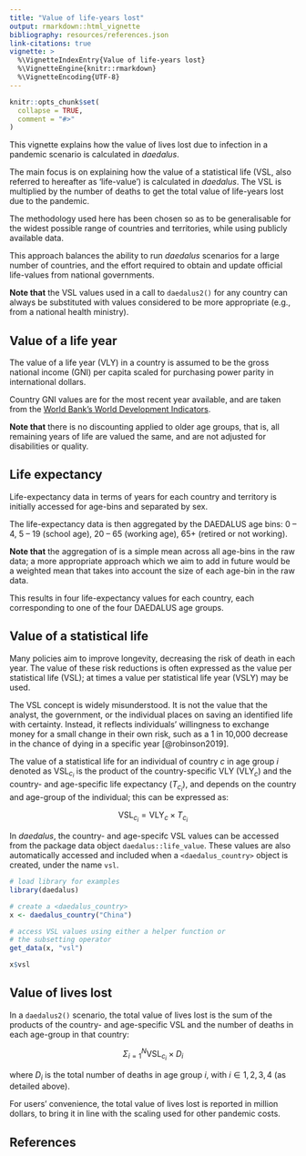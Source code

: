```yaml
---
title: "Value of life-years lost"
output: rmarkdown::html_vignette
bibliography: resources/references.json
link-citations: true
vignette: >
  %\VignetteIndexEntry{Value of life-years lost}
  %\VignetteEngine{knitr::rmarkdown}
  %\VignetteEncoding{UTF-8}
---
```


```r
knitr::opts_chunk$set(
  collapse = TRUE,
  comment = "#>"
)
```

This vignette explains how the value of lives lost due to infection in a pandemic scenario is calculated in _daedalus_.

The main focus is on explaining how the value of a statistical life (VSL, also referred to hereafter as 'life-value') is calculated in _daedalus_.
The VSL is multiplied by the number of deaths to get the total value of life-years lost due to the pandemic.

The methodology used here has been chosen so as to be generalisable for the widest possible range of countries and territories, while using publicly available data.

This approach balances the ability to run _daedalus_ scenarios for a large number of countries, and the effort required to obtain and update official life-values from national governments.

::: {.alert .alert-info}
**Note that** the VSL values used in a call to `daedalus2()` for any country can always be substituted with values considered to be more appropriate (e.g., from a national health ministry).
:::

## Value of a life year

The value of a life year (VLY) in a country is assumed to be the gross national income (GNI) per capita scaled for purchasing power parity in international dollars.

Country GNI values are for the most recent year available, and are taken from the [World Bank's World Development Indicators](https://databank.worldbank.org/source/world-development-indicators).

::: {.alert .alert-info}
**Note that** there is no discounting applied to older age groups, that is, all remaining years of life are valued the same, and are not adjusted for disabilities or quality.
:::

## Life expectancy

Life-expectancy data in terms of years for each country and territory is initially accessed for age-bins and separated by sex.

The life-expectancy data is then aggregated by the DAEDALUS age bins: 0 -- 4, 5 -- 19 (school age), 20 -- 65 (working age), 65+ (retired or not working).

::: {.alert .alert-warning}
**Note that** the aggregation of is a simple mean across all age-bins in the raw data; a more appropriate approach which we aim to add in future would be a weighted mean that takes into account the size of each age-bin in the raw data.
:::

This results in four life-expectancy values for each country, each corresponding to one of the four DAEDALUS age groups.

## Value of a statistical life

::: {.alert .alert-info}
Many policies aim to improve longevity, decreasing the risk of death in each year.
The value of these risk reductions is often expressed as the value per statistical life (VSL); at times a value per statistical life year (VSLY) may be used.

The VSL concept is widely misunderstood. It is not the value that the analyst, the government, or the individual places on saving an identified life with certainty. Instead, it reflects individuals' willingness to exchange money for a small change in their own risk, such as a 1 in 10,000 decrease in the chance of dying in a specific year [@robinson2019].
:::

The value of a statistical life for an individual of country $c$ in age group $i$ denoted as $\text{VSL}_{c_i}$ is the product of the country-specific VLY ($\text{VLY}_{c}$) and the country- and age-specific life expectancy ($T_{c_i}$), and depends on the country and age-group of the individual; this can be expressed as:

$$\text{VSL}_{c_i} = \text{VLY}_c \times T_{c_i}$$

In _daedalus_, the country- and age-specifc VSL values can be accessed from the package data object `daedalus::life_value`.
These values are also automatically accessed and included when a `<daedalus_country>` object is created, under the name `vsl`.

```r
# load library for examples
library(daedalus)

# create a <daedalus_country>
x <- daedalus_country("China")

# access VSL values using either a helper function or
# the subsetting operator
get_data(x, "vsl")

x$vsl
```

## Value of lives lost

In a `daedalus2()` scenario, the total value of lives lost is the sum of the products of the country- and age-specific VSL and the number of deaths in each age-group in that country:

$$\Sigma_{i = 1}^{N} \text{VSL}_{c_i} \times D_i$$

where $D_i$ is the total number of deaths in age group $i$, with $i \in 1, 2, 3, 4$ (as detailed above).

For users' convenience, the total value of lives lost is reported in million dollars, to bring it in line with the scaling used for other pandemic costs.

## References
